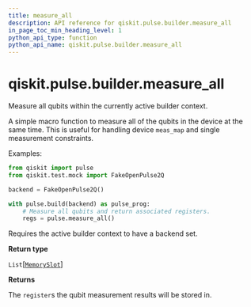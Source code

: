```yaml
---
title: measure_all
description: API reference for qiskit.pulse.builder.measure_all
in_page_toc_min_heading_level: 1
python_api_type: function
python_api_name: qiskit.pulse.builder.measure_all
---
```


<span id="qiskit-pulse-builder-measure-all" />

# qiskit.pulse.builder.measure\_all

<Function id="qiskit.pulse.builder.measure_all" isDedicatedPage={true} github="https://github.com/qiskit/qiskit/tree/stable/0.17/qiskit/pulse/builder.py" signature="measure_all()">
  Measure all qubits within the currently active builder context.

  A simple macro function to measure all of the qubits in the device at the same time. This is useful for handling device `meas_map` and single measurement constraints.

  Examples:

  ```python
  from qiskit import pulse
  from qiskit.test.mock import FakeOpenPulse2Q

  backend = FakeOpenPulse2Q()

  with pulse.build(backend) as pulse_prog:
      # Measure all qubits and return associated registers.
      regs = pulse.measure_all()
  ```

  <Admonition title="Note" type="note">
    Requires the active builder context to have a backend set.
  </Admonition>

  **Return type**

  `List`\[[`MemorySlot`](qiskit.pulse.channels#memoryslot "qiskit.pulse.channels.MemorySlot")]

  **Returns**

  The `register`s the qubit measurement results will be stored in.
</Function>

